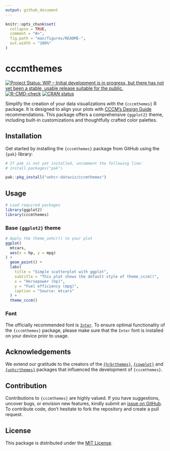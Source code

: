 ```yaml
---
output: github_document
---
```


<!-- README.md is generated from README.Rmd. Please edit that file -->

```r
knitr::opts_chunk$set(
  collapse = TRUE,
  comment = "#>",
  fig.path = "man/figures/README-",
  out.width = "100%"
)
```

# cccmthemes

<!-- badges: start -->
[![Project Status: WIP – Initial development is in progress, but there has not yet been a stable, usable release suitable for the public.](https://www.repostatus.org/badges/latest/wip.svg)](https://www.repostatus.org/#wip)
[![R-CMD-check](https://github.com/unhcr-dataviz/cccmthemes/actions/workflows/R-CMD-check.yaml/badge.svg)](https://github.com/unhcr-dataviz/cccmthemes/actions/workflows/R-CMD-check.yaml)
[![CRAN status](https://www.r-pkg.org/badges/version/cccmthemes)](https://CRAN.R-project.org/package=cccmthemes)
<!-- badges: end -->

Simplify the creation of your data visualizations with the `{cccmthemes}` R package. It is designed to align your plots with [CCCM's Design Guide](https://www.cccmcluster.org/branding-collection) recommendations. This package offers a comprehensive `{ggplot2}` theme, including built-in customizations and thoughtfully crafted color palettes.

## Installation

Get started by installing the `{cccmthemes}` package from GitHub using the `{pak}` library:

```r
# If pak is not yet installed, uncomment the following line:
# install.packages("pak")

pak::pkg_install("unhcr-dataviz/cccmthemes")
```

## Usage

```r
# Load required packages
library(ggplot2)
library(cccmthemes)
```

### Base `{ggplot2}` theme

```r
# Apply the theme_unhcr() to your plot
ggplot(
  mtcars,
  aes(x = hp, y = mpg)
) +
  geom_point() +
  labs(
    title = "Simple scatterplot with ggplot",
    subtitle = "This plot shows the default style of theme_cccm()",
    x = "Horsepower (hp)",
    y = "Fuel efficiency (mpg)",
    caption = "Source: mtcars"
  ) +
  theme_cccm()
```

### Font

The officially recommended font is [`Inter`](https://github.com/rsms/inter). To ensure optimal functionality of the `{cccmthemes}` package, please make sure that the `Inter` font is installed on your device prior to usage.

## Acknowledgements

We extend our gratitude to the creators of the [`{hrbrthemes}`](https://github.com/hrbrmstr/hrbrthemes), [`{cowplot}`](https://github.com/wilkelab/cowplot/) and [`{unhcrthemes}`](https://github.com/unhcr-dataviz/unhcrthemes) packages that influenced the development of `{cccmthemes}`.

## Contribution

Contributions to `{cccmthemes}` are highly valued. If you have suggestions, uncover bugs, or envision new features, kindly submit an [issue on GitHub](https://github.com/unhcr-dataviz/cccmthemes/issues). To contribute code, don't hesitate to fork the repository and create a pull request.

## License

This package is distributed under the [MIT License](https://github.com/unhcr-dataviz/cccmthemes/blob/master/LICENSE.md).